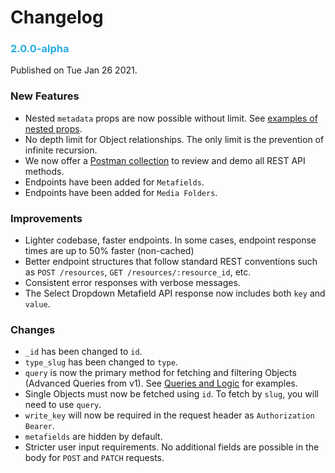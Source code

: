 # Changelog

### <font color="#28ACE2">2.0.0-alpha</font>

Published on Tue Jan 26 2021.

### New Features

- Nested `metadata` props are now possible without limit. See [examples of nested props](/api-reference/objects#get-objects).
- No depth limit for Object relationships. The only limit is the prevention of infinite recursion.
- We now offer a [Postman collection](/api-reference/getting-started/introduction#postman) to review and demo all REST API methods.
- Endpoints have been added for `Metafields`.
- Endpoints have been added for `Media Folders`.

### Improvements

- Lighter codebase, faster endpoints. In some cases, endpoint response times are up to 50% faster (non-cached)
- Better endpoint structures that follow standard REST conventions such as `POST /resources`, `GET /resources/:resource_id`, etc.
- Consistent error responses with verbose messages.
- The Select Dropdown Metafield API response now includes both `key` and `value`.

### Changes

- `_id` has been changed to `id`.
- `type_slug` has been changed to `type`.
- `query` is now the primary method for fetching and filtering Objects (Advanced Queries from v1). See [Queries and Logic](/api-reference/queries) for examples.
- Single Objects must now be fetched using `id`. To fetch by `slug`, you will need to use `query`.
- `write_key` will now be required in the request header as `Authorization Bearer`.
- `metafields` are hidden by default.
- Stricter user input requirements. No additional fields are possible in the body for `POST` and `PATCH` requests.
